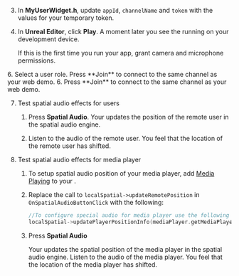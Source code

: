 <PlatformWrapper platform="unreal">

3. In **MyUserWidget.h**, update `appId`, `channelName` and `token` with the values for your temporary token.

4. In **Unreal Editor**, click **Play**. A moment later you see the <Vpl k="CLIENT" /> running on your development device.

    If this is the first time you run your app, grant camera and microphone permissions.

<ProductWrapper product="interactive-live-streaming">
6. Select a user role. Press **Join** to connect to the same channel as your web demo.
</ProductWrapper>

<ProductWrapper notAllowed="interactive-live-streaming">
6. Press **Join** to connect to the same channel as your web demo.
</ProductWrapper>

7. Test spatial audio effects for users

    1. Press **Spatial Audio**. Your <Vpl k="CLIENT" /> updates the position of the remote user in the spatial audio engine.

    1. Listen to the audio of the remote user. You feel that the location of the remote user has shifted.

8. Test spatial audio effects for media player

    1. To setup spatial audio position of your media player, add [Media Playing](/video-calling/develop/play-media) to your <Vpl k="CLIENT" />.

    1. Replace the call to `localSpatial->updateRemotePosition` in `OnSpatialAudioButtonClick` with the following:

        ```cpp
        //To configure special audio for media player use the following statement
        localSpatial->updatePlayerPositionInfo(mediaPlayer.getMediaPlayerId(), positionInfo);
        ```
    1. Press **Spatial Audio**

        Your <Vpl k="CLIENT" /> updates the spatial position of the media player in the spatial audio engine. Listen to the audio of the media player. You feel that the location of the media player has shifted.


</PlatformWrapper>